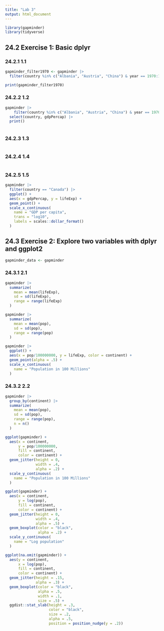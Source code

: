 ```yaml
---
title: "Lab 3"
output: html_document
---
```


```r
library(gapminder)
library(tidyverse)
```

## 24.2 Exercise 1: Basic dplyr 

### 24.2.1 1.1 

```r

gapminder_filter1970 <- gapminder |> 
  filter(country %in% c("Albania", "Austria", "China") & year == 1970:1979)

print(gapminder_filter1970)
```

### 24.2.2 1.2 

```r
gapminder |> 
    filter(country %in% c("Albania", "Austria", "China") & year == 1970:1979) |>
  select(country, gdpPercap) |>
  print()
  

```

### 24.2.3 1.3 

```r


```

### 24.2.4 1.4 

```r


```

### 24.2.5 1.5

```r

gapminder |> 
  filter(country == "Canada") |>
  ggplot() +
  aes(x = gdpPercap, y = lifeExp) +
  geom_point() +
  scale_x_continuous(
    name = "GDP per capita", 
    trans = "log10", 
    labels = scales::dollar_format()
  )

```

## 24.3 Exercise 2: Explore two variables with dplyr and ggplot2 

```r
gapminder_data <- gapminder
```


### 24.3.1  2.1 

```r
gapminder |> 
  summarize(
    mean = mean(lifeExp),
    sd = sd(lifeExp), 
    range = range(lifeExp)
  ) 

gapminder |>
  summarize(
    mean = mean(pop), 
    sd = sd(pop), 
    range = range(pop)
  )
```


```r

gapminder |> 
  ggplot() +
  aes(x = pop/100000000, y = lifeExp, color = continent) +
  geom_point(alpha = .5) +
  scale_x_continuous(
    name = "Population in 100 Millions"
  )

```

### 24.3.2 2.2 

```r
gapminder |>
  group_by(continent) |> 
  summarize(
    mean = mean(pop), 
    sd = sd(pop), 
    range = range(pop),
    n = n()
  )
```

```r

ggplot(gapminder) +
  aes(x = continent,
      y = pop/100000000,
      fill = continent,
      color = continent) +
  geom_jitter(height = 0,
              width = .4, 
              alpha = .2) +
  scale_y_continuous(
    name = "Population in 100 Millions"
  )

```

```r

ggplot(gapminder) +
  aes(x = continent,
      y = log(pop),
      fill = continent,
      color = continent) +
  geom_jitter(height = 0,
              width = .4,
              alpha = .5) +
  geom_boxplot(color = "black",
               alpha = .2) +
  scale_y_continuous(
    name = "Log population"
  )
```

```r

ggplot(na.omit(gapminder)) +
  aes(y = continent,
      x = log(pop),
      fill = continent,
      color = continent) +
  geom_jitter(height = .15, 
              alpha = .3) +
  geom_boxplot(color = "black",
               alpha = .5,
               width = .1,
               size = .5) +
  ggdist::stat_slab(height = .3,
                    color = "black",
                    size = .2,
                    alpha = .5,
                    position = position_nudge(y = .2))
```




